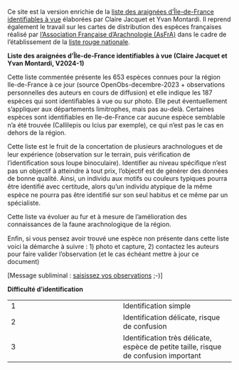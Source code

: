 Ce site est la version enrichie de la [liste des araignées d'Île-de-France identifiables à vue](https://geonature.arb-idf.fr/node/256) élaborées par Claire Jacquet et Yvan Montardi. Il reprend également le travail sur les cartes de distribution des espèces françaises réalisé par [l'Association Française d'Arachnologie (AsFrA)](https://asfra.fr/Site/Main_public.html) dans le cadre de l'établissement de la [liste rouge nationale](https://inpn.mnhn.fr/docs/LR_FCE/Liste_rouge_araignees_metropole_2023_fascicule.pdf).

**Liste des araignées d'Île-de-France identifiables à vue (Claire Jacquet et Yvan Montardi, V2024-1)**

Cette liste commentée présente les 653 espèces connues pour la région Ile-de-France à ce jour (source OpenObs-decembre-2023 + observations personnelles des auteurs en cours de diﬀusion) et elle indique les 187 espèces qui sont identiﬁables à vue ou sur photo. Elle peut éventuellement s’appliquer aux départements limitrophes, mais pas au-delà. Certaines espèces sont identiﬁables en Ile-de-France car aucune espèce semblable n’a été trouvée (Callilepis ou Icius par exemple), ce qui n’est pas le cas en dehors de la région.

Cette liste est le fruit de la concertation de plusieurs arachnologues et de leur expérience (observation sur le terrain, puis vériﬁcation de l’identiﬁcation sous loupe binoculaire). Identiﬁer au niveau spéciﬁque n’est pas un objectif à atteindre à tout prix, l’objectif est de générer des données de bonne qualité. Ainsi, un individu aux motifs ou couleurs typiques pourra être identiﬁé avec certitude, alors qu’un individu atypique de la même espèce ne pourra pas être identiﬁé sur son seul habitus et ce même par un spécialiste.

Cette liste va évoluer au fur et à mesure de l’amélioration des connaissances de la faune arachnologique de la région.

Enﬁn, si vous pensez avoir trouvé une espèce non présente dans cette liste voici la démarche à suivre : 1) photo et capture, 2) contactez les auteurs pour faire valider l’observation (et le cas échéant mettre à jour ce document)

\[Message subliminal : [saisissez vos observations](https://geonature.arb-idf.fr/groupe/observatoire-des-araignees) ;-)\]

**Difficulté d'identification**

|  |  |
|----|----|
| 1 | Identification simple |
| 2 | Identification délicate, risque de confusion |
| 3 | Identification très délicate, espèce de petite taille, risque de confusion important |
